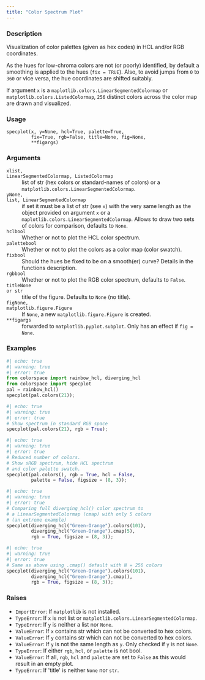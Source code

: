 ```yaml
---
title: "Color Spectrum Plot"
---
```


### Description

Visualization of color palettes (given as hex codes) in HCL and/or
RGB coordinates.

As the hues for low-chroma colors are not (or poorly) identified, by
default a smoothing is applied to the hues (`fix = TRUE`). Also, to avoid
jumps from `0` to `360` or vice versa, the hue coordinates are shifted
suitably.

If argument `x` is a `maplotlib.colors.LinearSegmentedColormap` or
`matplotlib.colors.ListedColormap`, `256` distinct
colors across the color map are drawn and visualized.

### Usage

<pre><code class='language-python'>specplot(x, y=None, hcl=True, palette=True,<br/>         fix=True, rgb=False, title=None, fig=None,<br/>         **figargs)</code></pre>

### Arguments

<dl class="pyp-list param-list">
  <dt style = "white-space: nowrap; font-family: monospace; vertical-align: top">
   <code id="colorspace.specplot.specplot:x">x</code><code class="argument-class">list, LinearSegmentedColormap, ListedColormap</code>
  </dt>
 <dd>list of str (hex colors or
standard-names of colors) or a `matplotlib.colors.LinearSegmentedColormap`.</dd>
  <dt style = "white-space: nowrap; font-family: monospace; vertical-align: top">
   <code id="colorspace.specplot.specplot:y">y</code><code class="argument-class">None, list, LinearSegmentedColormap</code>
  </dt>
 <dd>if set it must be a list of
str (see `x`) with the very same length as the object provided on
argument `x` or a `maplotlib.colors.LinearSegmentedColormap`.
Allows to draw two sets of colors for comparison, defaults to `None`.</dd>
  <dt style = "white-space: nowrap; font-family: monospace; vertical-align: top">
   <code id="colorspace.specplot.specplot:hcl">hcl</code><code class="argument-class">bool</code>
  </dt>
 <dd>Whether or not to plot the HCL color spectrum.</dd>
  <dt style = "white-space: nowrap; font-family: monospace; vertical-align: top">
   <code id="colorspace.specplot.specplot:palette">palette</code><code class="argument-class">bool</code>
  </dt>
 <dd>Whether or not to plot the colors as a color map (color swatch).</dd>
  <dt style = "white-space: nowrap; font-family: monospace; vertical-align: top">
   <code id="colorspace.specplot.specplot:fix">fix</code><code class="argument-class">bool</code>
  </dt>
 <dd>Should the hues be fixed to be on a smooth(er) curve?
Details in the functions description.</dd>
  <dt style = "white-space: nowrap; font-family: monospace; vertical-align: top">
   <code id="colorspace.specplot.specplot:rgb">rgb</code><code class="argument-class">bool</code>
  </dt>
 <dd>Whether or not to plot the RGB color spectrum, defaults to `False`.</dd>
  <dt style = "white-space: nowrap; font-family: monospace; vertical-align: top">
   <code id="colorspace.specplot.specplot:title">title</code><code class="argument-class">None or str</code>
  </dt>
 <dd>title of the figure. Defaults to `None` (no title).</dd>
  <dt style = "white-space: nowrap; font-family: monospace; vertical-align: top">
   <code id="colorspace.specplot.specplot:fig">fig</code><code class="argument-class">None, matplotlib.figure.Figure</code>
  </dt>
 <dd>If `None`, a new
`matplotlib.figure.Figure` is created. </dd>
  <dt style = "white-space: nowrap; font-family: monospace; vertical-align: top">
   <code id="colorspace.specplot.specplot:**figargs">**figargs</code>
  </dt>
 <dd>forwarded to `matplotlib.pyplot.subplot`. Only has an effect
if `fig = None`.</dd>
</dl>

### Examples

```python
#| echo: true
#| warning: true
#| error: true
from colorspace import rainbow_hcl, diverging_hcl
from colorspace import specplot
pal = rainbow_hcl()
specplot(pal.colors(21));
```

```python
#| echo: true
#| warning: true
#| error: true
# Show spectrum in standard RGB space
specplot(pal.colors(21), rgb = True);
```

```python
#| echo: true
#| warning: true
#| error: true
# Reduced number of colors.
# Show sRGB spectrum, hide HCL spectrum
# and color palette swatch.
specplot(pal.colors(), rgb = True, hcl = False,
         palette = False, figsize = (8, 3));
```

```python
#| echo: true
#| warning: true
#| error: true
# Comparing full diverging_hcl() color spectrum to
# a LinearSegmentedColormap (cmap) with only 5 colors
# (an extreme example)
specplot(diverging_hcl("Green-Orange").colors(101),
         diverging_hcl("Green-Orange").cmap(5),
         rgb = True, figsize = (8, 3));
```

```python
#| echo: true
#| warning: true
#| error: true
# Same as above using .cmap() default with N = 256 colors
specplot(diverging_hcl("Green-Orange").colors(101),
         diverging_hcl("Green-Orange").cmap(),
         rgb = True, figsize = (8, 3));
```




### Raises

<ul class="python-raises">
<li><code class="text-warning">ImportError</code>: If `matplotlib` is not installed.
<li><code class="text-warning">TypeError</code>: If `x` is not list or `matplotlib.colors.LinearSegmentedColormap`.
<li><code class="text-warning">TypeError</code>: If `y` is neither a list nor `None`.
<li><code class="text-warning">ValueError</code>: If `x` contains str which can not be converted to hex colors.
<li><code class="text-warning">ValueError</code>: If `y` contains str which can not be converted to hex colors.
<li><code class="text-warning">ValueError</code>: If `y` is not the same length as `y`. Only checked if `y` is not `None`.
<li><code class="text-warning">TypeError</code>: If either `rgb`, `hcl`, or `palette` is not bool.
<li><code class="text-warning">ValueError</code>: If all, `rgb`, `hcl` and `palette` are set to `False` as this would
result in an empty plot.
<li><code class="text-warning">TypeError</code>: If &#x27;title&#x27; is neither `None` nor `str`.
</ul>

